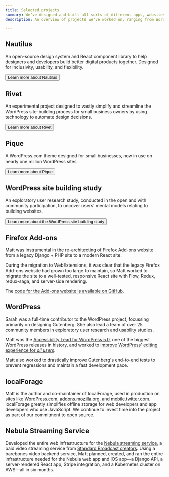 ```yaml
---
title: Selected projects
summary: We’ve designed and built all sorts of different apps, websites, and products over the years. Here are just a few of the things we’ve worked on.
description: An overview of projects we've worked on, ranging from WordPress development and design systems to open-source projects and custom web apps.

---
```


<div css={css`
  margin-bottom: 4.8rem;
`}>

## Nautilus

An open-source design system and React component library to help designers and developers build better digital products together. Designed for inclusivity, usability, and flexibility.

<Button minimal navigation to="/portfolio/nautilus">Learn more <VisuallyHidden>about Nautilus</VisuallyHidden></Button>
</div>

<div css={css`
  margin-bottom: 4.8rem;
`}>

## Rivet

An experimental project designed to vastly simplify and streamline the WordPress site-building process for small business owners by using technology to automate design decisions.

<Button minimal navigation to="/portfolio/rivet">Learn more <VisuallyHidden>about Rivet</VisuallyHidden></Button>
</div>

<div css={css`
  margin-bottom: 4.8rem;
`}>

## Pique

A WordPress.com theme designed for small businesses, now in use on nearly one million WordPress sites.

<Button minimal navigation to="/portfolio/pique">Learn more <VisuallyHidden>about Pique</VisuallyHidden></Button>
</div>

<div css={css`
  margin-bottom: 4.8rem;
`}>

## WordPress site building study

An exploratory user research study, conducted in the open and with community participation, to uncover users' mental models relating to building websites.

<Button minimal navigation to="/portfolio/site-building-study">Learn more <VisuallyHidden>about the WordPress site building study</VisuallyHidden></Button>
</div>

<div css={css`
  margin-bottom: 4.8rem;
`}>

## Firefox Add-ons

Matt was instrumental in the re-architecting of Firefox Add-ons website from a legacy Django + PHP site to a modern React site.

During the migration to WebExtensions, it was clear that the legacy Firefox Add-ons website had grown too large to maintain, so Matt worked to migrate the site to a well-tested, responsive React site with Flow, Redux, redux-saga, and server-side rendering.

The [code for the Add-ons website is available on GitHub](https://github.com/mozilla/addons-frontend).
</div>

<div css={css`
  margin-bottom: 4.8rem;
`}>

## WordPress

Sarah was a full-time contributor to the WordPress project, focussing primarily on designing Gutenberg. She also lead a team of over 25 community members in exploratory user research and usability studies.

Matt was the [Accessibility Lead for WordPress 5.0](https://make.wordpress.org/core/2018/10/03/a-plan-for-5-0/), one of the biggest WordPress releases in history, and worked to [improve WordPress' editing experience for _all users_](https://make.wordpress.org/core/2018/10/18/regarding-accessibility-in-gutenberg/).

Matt also worked to drastically improve Gutenberg's end-to-end tests to prevent regressions and maintain a fast development pace.
</div>

<div css={css`
  margin-bottom: 4.8rem;
`}>

## localForage

Matt is the author and co-maintainer of localForage, used in production on sites like [WordPress.com](http://wordpress.com/), [addons.mozilla.org](http://addons.mozilla.org/), and [mobile.twitter.com](http://mobile.twitter.com/). localForage greatly simplifies offline storage for web developers and app developers who use JavaScript. We continue to invest time into the project as part of our commitment to open source.
</div>

<div css={css`
  margin-bottom: 4.8rem;
`}>

## Nebula Streaming Service

Developed the entire web infrastructure for the [Nebula streaming service](https://watchnebula.com), a paid video streaming service from [Standard Broadcast creators](https://standard.tv/). Using a barebones video backend service, Matt planned, created, and ran the entire infrastructure needed for the Nebula web app and iOS app—a Django API, a server-rendered React app, Stripe integration, and a Kubernetes cluster on AWS—all in six months.
</div>
